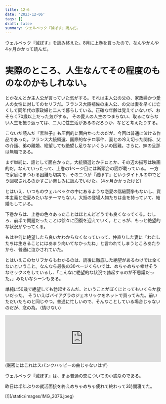 ```yaml
---
title: 12-6
date: '2023-12-06'
tags: []
draft: false
summary: ウェルベック『滅ぼす』読んだ。
---
```


ウェルベック『滅ぼす』を読み終えた。8月に上巻を買ったので、なんやかんや4ヶ月かかって読んだ。
# 実際のところ、人生なんてその程度のものなのかもしれない。
とかなんとか主人公が言っていた気がする。それは主人公の父の、家政婦かつ愛人の女性に対してのセリフだ。フランス大臣補佐の主人公、の父は妻を早くに亡くして同年代の家政婦と二人で暮らしている。正確な年齢は覚えていないが、おそらく70歳以上だった気がする。
その愛人の人生のつまらない、取るにならない人生を振り返っては、二人に性生活があるのだろうか、などと考えたりする。

こないだ読んだ『素粒子』も圧倒的に面白かったのだが、今回は普通に泣ける作品であった。フランス大統領選、国際的なテロ事件、妻との冷え切った関係、父の介護、弟の離婚、絶望しても絶望し足りないくらいの困難。さらに、妹の旦那は無職である。

まず単純に、話として面白かった。大統領選とかテロとか、その辺の描写は映画的だ。なんていったって、上巻の1ページ目には断頭台の図が載っている。
一方で家庭にまつわる困難も切実で、その二つが『滅ぼす』というタイトルの中でどう回収されるのかすごい楽しみに読んでいけた。（4ヶ月かかったけど）

とはいえ、いつものウェルベックの中にあるような恋愛の階級闘争もないし、資本主義と恋愛みたいなテーマもない。大抵の登場人物たちは金を持っていて、結婚もしている。
 
下巻からは、上巻の色々あったことはほとんどどうでも良くなってくる。むしろ、前半で問題だったことは徐々に回復を迎えていく。ところが、もっと絶望的な状況がやってくる。

もはや何に絶望したら良いかわからなくなっていって、仲直りした妻に「わたしたちは生きることにはあまり向いてなかったね」と言われてしまうところあたりから、普通に泣かされていた。

とはいえこのセリフからもわかるのは、読後に徹底した絶望があるわけでは全くないということ。なんなら最後の30ページくらいでは、めちゃめちゃ幸せそうなセックスをしているし、「こんなに絶望的な状況で勃起するのが不思議だった。」みたいなシーンもある。

単純に50歳で絶望しても勃起するんだ、ということがぼくにとってもいくらか救いだった。
そういえばバイアグラのジェネリックをネットで買ってみた。前いただいたものと同じやつ。普通に忙しいので、そんなことしている場合じゃないのだが、念の為。（情けない）

<iframe src="https://open.spotify.com/embed/track/0ps1YTviVatFcYffzFwnQn?utm_source=generator&theme=0" width="100%" height="152" frameBorder="0" allowfullscreen="" allow="autoplay; clipboard-write; encrypted-media; fullscreen; picture-in-picture" loading="lazy"></iframe>
(厳密にはこれはスパンクハッピーの曲じゃないはず)

ウェルべック『滅ぼす』は、まぁ普通の恋についての小説なのである。


昨日は半年ぶりの就活面接を終えめちゃめちゃ疲れて終わって3時間寝てた。

<div class="w-auto h-full">
    [!](/static/images/IMG_2076.jpeg)
</div>